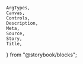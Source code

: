     ArgTypes,
    Canvas,
    Controls,
    Description,
    Meta,
    Source,
    Story,
    Title,
} from "@storybook/blocks";


<Meta of={stories} />
<Title of={stories} />
<Description of={Group} />

## Example

<Canvas
    sourceState="shown"
    of={stories.Default}
/>
